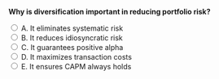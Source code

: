 ::: {.question-block}

<form onsubmit="event.preventDefault(); checkAnswer('module5_mcq_q34')" data-correct-answer="B">
<strong style="display: block;">Why is diversification important in reducing portfolio risk?</strong>

<label><input type="radio" name="module5_mcq_q34" value="A"> A. It eliminates systematic risk</label><br>
<label><input type="radio" name="module5_mcq_q34" value="B"> B. It reduces idiosyncratic risk</label><br>
<label><input type="radio" name="module5_mcq_q34" value="C"> C. It guarantees positive alpha</label><br>
<label><input type="radio" name="module5_mcq_q34" value="D"> D. It maximizes transaction costs</label><br>
<label><input type="radio" name="module5_mcq_q34" value="E"> E. It ensures CAPM always holds</label><br>
</form>

<div id="feedback-module5_mcq_q34" class="feedback" data-status="" style="display:none;">
✅ Correct: B. Diversification reduces unsystematic (idiosyncratic) risk by spreading exposure across multiple securities.
</div>

:::
